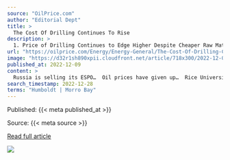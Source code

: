 ```yaml
---
source: "OilPrice.com"
author: "Editorial Dept"
title: >
  The Cost Of Drilling Continues To Rise
description: >
  1. Price of Drilling Continues to Edge Higher Despite Cheaper Raw Materials- According to IHS Markit, the average cost of developing upstream oil and gas assets rose by another 1.8% in Q3 2022 as high industry activity is squeezing availability. - Most of the…
url: "https://oilprice.com/Energy/Energy-General/The-Cost-Of-Drilling-Continues-To-Rise.html"
image: "https://d32r1sh890xpii.cloudfront.net/article/718x300/2022-12-09_wcy68ivmzr.jpg"
published_at: 2022-12-09
content: >
  Russia is selling its ESPO…  Oil prices have given up…  Rice University scientists have invented…  By Editorial Dept - Dec 09, 2022, 8:00 AM CST1. Price of Drilling Continues to Edge Higher Despite C… [+7146 chars]
search_timestamp: 2022-12-28
terms: "Humboldt | Morro Bay"
---
```



Published: {{< meta published_at >}}


Source: {{< meta source >}}


[Read full article]({{< meta url >}})



![](`r rmarkdown::metadata$image[1]`)

